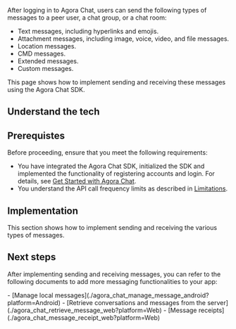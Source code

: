 

After logging in to Agora Chat, users can send the following types of messages to a peer user, a chat group, or a chat room:
- Text messages, including hyperlinks and emojis.
- Attachment messages, including image, voice, video, and file messages.
- Location messages.
- CMD messages.
- Extended messages.
- Custom messages.

This page shows how to implement sending and receiving these messages using the Agora Chat SDK.

## Understand the tech

<Understand />

## Prerequistes

Before proceeding, ensure that you meet the following requirements:
- You have integrated the Agora Chat SDK, initialized the SDK and implemented the functionality of registering accounts and login. For details, see [Get Started with Agora Chat](./agora_chat_get_started_web?platform=Web).
- You understand the API call frequency limits as described in [Limitations](./agora_chat_limitation?platform=Web).

## Implementation

This section shows how to implement sending and receiving the various types of messages.

<ProjectImplement />

## Next steps

After implementing sending and receiving messages, you can refer to the following documents to add more messaging functionalities to your app:

<PlatformWrapper notAllowed="web">
- [Manage local messages](./agora_chat_manage_message_android?platform=Android)
</PlatformWrapper>
- [Retrieve conversations and messages from the server](./agora_chat_retrieve_message_web?platform=Web)
- [Message receipts](./agora_chat_message_receipt_web?platform=Web)


